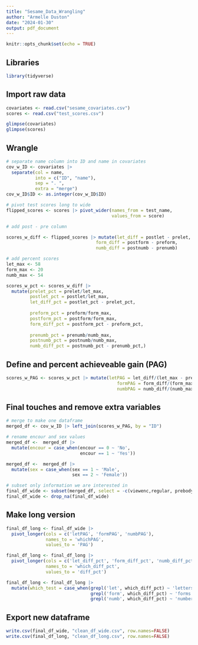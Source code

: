 ---
title: "Sesame_Data_Wrangling"
author: "Armelle Duston"
date: "2024-01-30"
output: pdf_document
---

```{r setup, include=FALSE}
knitr::opts_chunk$set(echo = TRUE)
```

## Libraries
```{r}
library(tidyverse)
```


## Import raw data
```{r}
covariates <- read.csv("sesame_covariates.csv")
scores <- read.csv("test_scores.csv")

glimpse(covariates)
glimpse(scores)
```

## Wrangle
```{r}

# separate name column into ID and name in covariates
cov_w_ID <- covariates |> 
  separate(col = name,
           into = c("ID", "name"),
           sep = ". ",
           extra = "merge") 
cov_w_ID$ID <- as.integer(cov_w_ID$ID)

# pivot test scores long to wide
flipped_scores <- scores |> pivot_wider(names_from = test_name,
                                        values_from = score)

# add post - pre column

scores_w_diff <- flipped_scores |> mutate(let_diff = postlet - prelet,
                                  form_diff = postform - preform,
                                  numb_diff = postnumb - prenumb)

# add percent scores
let_max <- 58
form_max <- 20
numb_max <- 54

scores_w_pct <- scores_w_diff |>
  mutate(prelet_pct = prelet/let_max,
         postlet_pct = postlet/let_max,
         let_diff_pct = postlet_pct - prelet_pct,
         
         preform_pct = preform/form_max,
         postform_pct = postform/form_max,
         form_diff_pct = postform_pct - preform_pct,
         
         prenumb_pct = prenumb/numb_max,
         postnumb_pct = postnumb/numb_max,
         numb_diff_pct = postnumb_pct - prenumb_pct,)

```

## Define and percent achieveable gain (PAG)
```{r}

scores_w_PAG <- scores_w_pct |> mutate(letPAG = let_diff/(let_max - prelet),
                                          formPAG = form_diff/(form_max - preform),
                                          numbPAG = numb_diff/(numb_max - prenumb))

```


## Final touches and remove extra variables
```{r}
# merge to make one dataframe
merged_df <- cov_w_ID |> left_join(scores_w_PAG, by = "ID")

# rename encour and sex values
merged_df <-  merged_df |> 
  mutate(encour = case_when(encour == 0 ~ 'No',
                            encour == 1 ~ 'Yes'))

merged_df <-  merged_df |> 
  mutate(sex = case_when(sex == 1 ~ 'Male',
                         sex == 2 ~ 'Female'))

# subset only information we are interested in
final_df_wide <- subset(merged_df, select = -c(viewenc,regular, prebody, prerelat, preclasf, postbody, postrelat, postclasf))
final_df_wide <- drop_na(final_df_wide)

```


## Make long version
```{r}
final_df_long <- final_df_wide |>
  pivot_longer(cols = c('letPAG', 'formPAG', 'numbPAG'),
               names_to = 'whichPAG',
               values_to = 'PAG')

final_df_long <- final_df_long |>
  pivot_longer(cols = c('let_diff_pct', 'form_diff_pct', 'numb_diff_pct'),
               names_to = 'which_diff_pct',
               values_to = 'diff_pct')

final_df_long <- final_df_long |> 
  mutate(which_test = case_when(grepl('let', which_diff_pct) ~ 'letters',
                                grepl('form', which_diff_pct) ~ 'forms',
                                grepl('numb', which_diff_pct) ~ 'numbers'))

```


## Export new dataframe
```{r}

write.csv(final_df_wide, "clean_df_wide.csv", row.names=FALSE)
write.csv(final_df_long, "clean_df_long.csv", row.names=FALSE)


```

